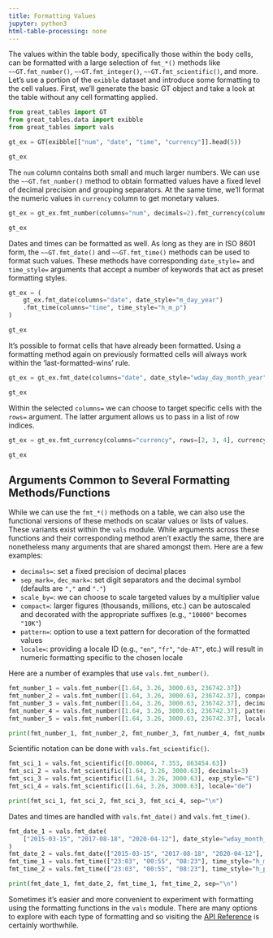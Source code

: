 ```yaml
---
title: Formatting Values
jupyter: python3
html-table-processing: none
---
```


The values within the table body, specifically those within the body cells, can be formatted with a large selection of `fmt_*()` methods like `~~GT.fmt_number()`, `~~GT.fmt_integer()`, `~~GT.fmt_scientific()`, and more. Let's use a portion of the `exibble` dataset and introduce some formatting to the cell values. First, we'll generate the basic GT object and take a look at the table without any cell formatting applied.

```python
from great_tables import GT
from great_tables.data import exibble
from great_tables import vals

gt_ex = GT(exibble[["num", "date", "time", "currency"]].head(5))

gt_ex
```

The `num` column contains both small and much larger numbers. We can use the `~~GT.fmt_number()` method to obtain formatted values have a fixed level of decimal precision and grouping separators. At the same time, we'll format the numeric values in `currency` column to get monetary values.

```python
gt_ex = gt_ex.fmt_number(columns="num", decimals=2).fmt_currency(columns="currency")

gt_ex
```

Dates and times can be formatted as well. As long as they are in ISO 8601 form, the `~~GT.fmt_date()` and `~~GT.fmt_time()` methods can be used to format such values. These methods have corresponding `date_style=` and `time_style=` arguments that accept a number of keywords that act as preset formatting styles.

```python
gt_ex = (
    gt_ex.fmt_date(columns="date", date_style="m_day_year")
    .fmt_time(columns="time", time_style="h_m_p")
)

gt_ex
```


It's possible to format cells that have already been formatted. Using a formatting method again on previously formatted cells will always work within the 'last-formatted-wins' rule.

```python
gt_ex = gt_ex.fmt_date(columns="date", date_style="wday_day_month_year")

gt_ex
```

Within the selected `columns=` we can choose to target specific cells with the `rows=` argument. The latter argument allows us to pass in a list of row indices.

```python
gt_ex = gt_ex.fmt_currency(columns="currency", rows=[2, 3, 4], currency="GBP")

gt_ex
```

## Arguments Common to Several Formatting Methods/Functions

While we can use the `fmt_*()` methods on a table, we can also use the functional versions of these methods on scalar values or lists of values. These variants exist within the `vals` module. While arguments across these functions and their corresponding method aren't exactly the same, there are nonetheless many arguments that are shared amongst them. Here are a few examples:

- `decimals=`: set a fixed precision of decimal places
- `sep_mark=`, `dec_mark=`: set digit separators and the decimal symbol (defaults are `","` and `"."`)
- `scale_by=`: we can choose to scale targeted values by a multiplier value
- `compact=`: larger figures (thousands, millions, etc.) can be autoscaled and decorated with the appropriate suffixes (e.g., `"10000"` becomes `"10K"`)
- `pattern=`: option to use a text pattern for decoration of the formatted values
- `locale=`: providing a locale ID (e.g., `"en"`, `"fr"`, `"de-AT"`, etc.) will result in numeric formatting specific to the chosen locale

Here are a number of examples that use `vals.fmt_number()`.

```python
fmt_number_1 = vals.fmt_number([1.64, 3.26, 3000.63, 236742.37])
fmt_number_2 = vals.fmt_number([1.64, 3.26, 3000.63, 236742.37], compact=True)
fmt_number_3 = vals.fmt_number([1.64, 3.26, 3000.63, 236742.37], decimals=3)
fmt_number_4 = vals.fmt_number([1.64, 3.26, 3000.63, 236742.37], pattern="[{x}]")
fmt_number_5 = vals.fmt_number([1.64, 3.26, 3000.63, 236742.37], locale="es")

print(fmt_number_1, fmt_number_2, fmt_number_3, fmt_number_4, fmt_number_5, sep="\n")
```

Scientific notation can be done with `vals.fmt_scientific()`.

```python
fmt_sci_1 = vals.fmt_scientific([0.00064, 7.353, 863454.63])
fmt_sci_2 = vals.fmt_scientific([1.64, 3.26, 3000.63], decimals=3)
fmt_sci_3 = vals.fmt_scientific([1.64, 3.26, 3000.63], exp_style="E")
fmt_sci_4 = vals.fmt_scientific([1.64, 3.26, 3000.63], locale="de")

print(fmt_sci_1, fmt_sci_2, fmt_sci_3, fmt_sci_4, sep="\n")
```

Dates and times are handled with `vals.fmt_date()` and `vals.fmt_time()`.

```python
fmt_date_1 = vals.fmt_date(
    ["2015-03-15", "2017-08-18", "2020-04-12"], date_style="wday_month_day_year"
)
fmt_date_2 = vals.fmt_date(["2015-03-15", "2017-08-18", "2020-04-12"], date_style="month_day_year")
fmt_time_1 = vals.fmt_time(["23:03", "00:55", "08:23"], time_style="h_m_p")
fmt_time_2 = vals.fmt_time(["23:03", "00:55", "08:23"], time_style="h_p")

print(fmt_date_1, fmt_date_2, fmt_time_1, fmt_time_2, sep="\n")
```

Sometimes it's easier and more convenient to experiment with formatting using the formatting functions in the `vals` module. There are many options to explore with each type of formatting and so visiting the [API Reference](/reference/index.qmd) is certainly worthwhile.
